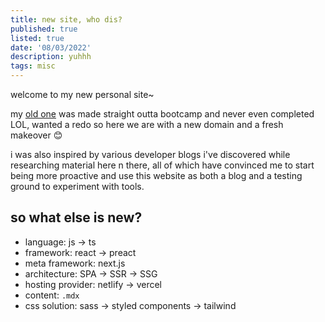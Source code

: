 ```yaml
---
title: new site, who dis?
published: true
listed: true
date: '08/03/2022'
description: yuhhh
tags: misc
---
```


welcome to my new personal site~

my [old one](https://www.phil-chan.ca) was made straight outta bootcamp and never even completed LOL, wanted a redo so here we are with a new domain and a fresh makeover 😊

i was also inspired by various developer blogs i've discovered while researching material here n there, all of which have convinced me
to start being more proactive and use this website as both a blog and a testing ground to experiment with tools.

## so what else is new?

- language: js → ts
- framework: react → preact
- meta framework: next.js
- architecture: SPA → SSR → SSG
- hosting provider: netlify → vercel
- content: `.mdx`
- css solution: sass → styled components → tailwind
